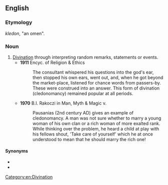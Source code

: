 ==English==

===Etymology===
{{etyl|grc|en}} ''kledon'', "an omen".

===Noun===
{{en-noun|-}}

# [[divination|Divination]] through interpreting random remarks, statements or events.
#* '''1911''' Encyc. of Religion & Ethics
#*: The consultant whispered his questions into the god's ear, then stopped his own ears, went out, and, when he got beyond the market-place, listened for chance words from passers-by. These were construed into an answer. This form of divination (cledonomancy) remained popular at all periods.
#* '''1970''' B.I. Rakoczi in Man, Myth & Magic v.
#*: Pausanias (2nd century AD) gives an example of cledonomancy. A man was not sure whether to marry a young woman of his own clan or a rich woman of more exalted rank. While thinking over the problem, he heard a child at play with his fellows shout, 'Take care of yourself' which he at once understood to mean that he should marry the rich one!

====Synonyms====
* {{l|en|cledomancy}}
* {{l|en|cledonism}}

[[Category:en:Divination]]